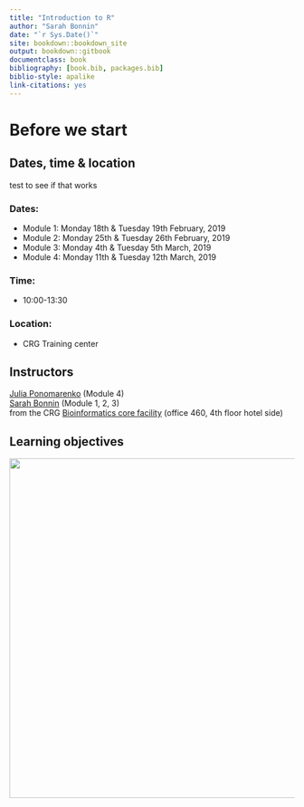 ```yaml
--- 
title: "Introduction to R"
author: "Sarah Bonnin"
date: "`r Sys.Date()`"
site: bookdown::bookdown_site
output: bookdown::gitbook
documentclass: book
bibliography: [book.bib, packages.bib]
biblio-style: apalike
link-citations: yes
---
```


# Before we start

<h2>Dates, time & location</h2>
test to see if that works

<h3>Dates:</h3>
* Module 1: Monday 18th & Tuesday 19th February, 2019
* Module 2: Monday 25th & Tuesday 26th February, 2019
* Module 3: Monday 4th & Tuesday 5th March, 2019
* Module 4: Monday 11th & Tuesday 12th March, 2019

<h3>Time:</h3>
* 10:00-13:30 <br>

<h3>Location:</h3>
* CRG Training center

<h2> Instructors </h2>
[Julia Ponomarenko](mailto:julia.ponomarenko@crg.eu) (Module 4)<br>
[Sarah Bonnin](mailto:sarah.bonnin@crg.eu) (Module 1, 2, 3)<br>
from the CRG [Bioinformatics core facility](https://biocore.crg.eu/) (office 460, 4th floor hotel side)

<h2>Learning objectives</h2>
<a href="https://sarahbonnin.github.io/CRG_RIntroduction/images/learningobjectives.png"><img src="images/learningobjectives.png"  width="600"/></a>
